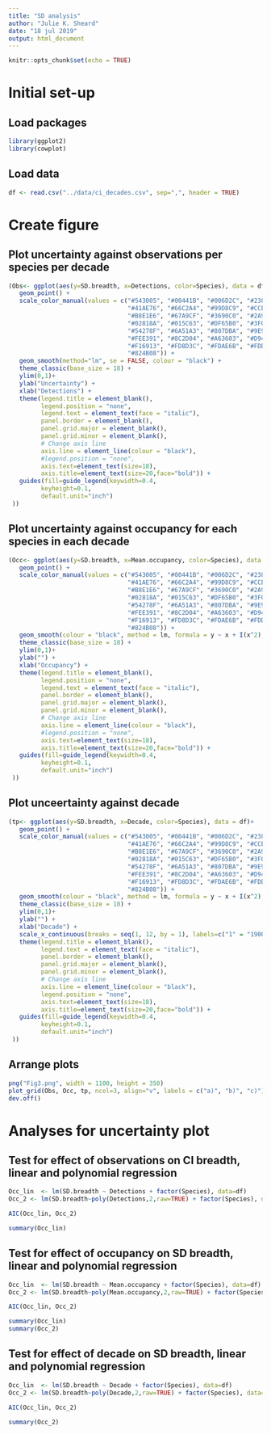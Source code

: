 ---
title: "SD analysis"
author: "Julie K. Sheard"
date: "18 jul 2019"
output: html_document
---

```{r setup, include=FALSE}
knitr::opts_chunk$set(echo = TRUE)
```

# Initial set-up

## Load packages
```{r}
library(ggplot2)
library(cowplot)
```

## Load data
```{r}
df <- read.csv("../data/ci_decades.csv", sep=",", header = TRUE)
```

# Create figure 

## Plot uncertainty against observations per species per decade
```{r}
(Obs<- ggplot(aes(y=SD.breadth, x=Detections, color=Species), data = df)+ 
   geom_point() +
   scale_color_manual(values = c("#543005", "#00441B", "#006D2C", "#238B45", 
                                 "#41AE76", "#66C2A4", "#99D8C9", "#CCECE6", 
                                 "#B8E1E6", "#67A9CF", "#3690C0", "#2A91A6", 
                                 "#02818A", "#015C63", "#DF65B0", "#3F007D",
                                 "#54278F", "#6A51A3", "#807DBA", "#9E9AC8",
                                 "#FEE391", "#8C2D04", "#A63603", "#D94801",
                                 "#F16913", "#FD8D3C", "#FDAE6B", "#FDD0A2",
                                 "#824B08")) +
   geom_smooth(method="lm", se = FALSE, colour = "black") +
   theme_classic(base_size = 18) +
   ylim(0,1)+
   ylab("Uncertainty") +
   xlab("Detections") + 
   theme(legend.title = element_blank(),
         legend.position = "none",
         legend.text = element_text(face = "italic"), 
         panel.border = element_blank(),
         panel.grid.major = element_blank(),
         panel.grid.minor = element_blank(),
         # Change axis line
         axis.line = element_line(colour = "black"),
         #legend.position = "none",
         axis.text=element_text(size=18),
         axis.title=element_text(size=20,face="bold")) +
   guides(fill=guide_legend(keywidth=0.4,
         keyheight=0.1,
         default.unit="inch")
 ))
```

## Plot uncertainty against occupancy for each species in each decade
```{r}
(Occ<- ggplot(aes(y=SD.breadth, x=Mean.occupancy, color=Species), data = df)+ 
   geom_point() +
   scale_color_manual(values = c("#543005", "#00441B", "#006D2C", "#238B45", 
                                 "#41AE76", "#66C2A4", "#99D8C9", "#CCECE6", 
                                 "#B8E1E6", "#67A9CF", "#3690C0", "#2A91A6", 
                                 "#02818A", "#015C63", "#DF65B0", "#3F007D",
                                 "#54278F", "#6A51A3", "#807DBA", "#9E9AC8",
                                 "#FEE391", "#8C2D04", "#A63603", "#D94801",
                                 "#F16913", "#FD8D3C", "#FDAE6B", "#FDD0A2",
                                 "#824B08")) +
   geom_smooth(colour = "black", method = lm, formula = y ~ x + I(x^2), se = FALSE) +
   theme_classic(base_size = 18) +
   ylim(0,1)+
   ylab("") +
   xlab("Occupancy") + 
   theme(legend.title = element_blank(),
         legend.position = "none",
         legend.text = element_text(face = "italic"), 
         panel.border = element_blank(),
         panel.grid.major = element_blank(),
         panel.grid.minor = element_blank(),
         # Change axis line
         axis.line = element_line(colour = "black"),
         #legend.position = "none",
         axis.text=element_text(size=18),
         axis.title=element_text(size=20,face="bold")) +
   guides(fill=guide_legend(keywidth=0.4,
         keyheight=0.1,
         default.unit="inch")
 ))
```

## Plot unceertainty against decade
```{r}
(tp<- ggplot(aes(y=SD.breadth, x=Decade, color=Species), data = df)+ 
   geom_point() +
   scale_color_manual(values = c("#543005", "#00441B", "#006D2C", "#238B45", 
                                 "#41AE76", "#66C2A4", "#99D8C9", "#CCECE6", 
                                 "#B8E1E6", "#67A9CF", "#3690C0", "#2A91A6", 
                                 "#02818A", "#015C63", "#DF65B0", "#3F007D",
                                 "#54278F", "#6A51A3", "#807DBA", "#9E9AC8",
                                 "#FEE391", "#8C2D04", "#A63603", "#D94801",
                                 "#F16913", "#FD8D3C", "#FDAE6B", "#FDD0A2",
                                 "#824B08")) +
   geom_smooth(colour = "black", method = lm, formula = y ~ x + I(x^2), se = FALSE) +
   theme_classic(base_size = 18) +
   ylim(0,1)+
   ylab("") +
   xlab("Decade") + 
   scale_x_continuous(breaks = seq(1, 12, by = 1), labels=c("1" = "1900-1909", "2" = "", "3" = "", "4" = "", "5" = "", "6" = "1950-1959", "7" = "", "8" = "", "9" = "", "10" = "", "11" = "2000-2009", "12" = "" )) +
   theme(legend.title = element_blank(),
         legend.text = element_text(face = "italic"), 
         panel.border = element_blank(),
         panel.grid.major = element_blank(),
         panel.grid.minor = element_blank(),
         # Change axis line
         axis.line = element_line(colour = "black"),
         legend.position = "none",
         axis.text=element_text(size=18),
         axis.title=element_text(size=20,face="bold")) +
   guides(fill=guide_legend(keywidth=0.4,
         keyheight=0.1,
         default.unit="inch")
 ))
```

## Arrange plots 
```{r}
png("Fig3.png", width = 1100, height = 350)
plot_grid(Obs, Occ, tp, ncol=3, align="v", labels = c("a)", "b)", "c)"))
dev.off()
```

# Analyses for uncertainty plot

## Test for effect of observations on CI breadth, linear and polynomial regression
```{r}
Occ_lin  <- lm(SD.breadth ~ Detections + factor(Species), data=df)
Occ_2 <- lm(SD.breadth~poly(Detections,2,raw=TRUE) + factor(Species), data=df)

AIC(Occ_lin, Occ_2)

summary(Occ_lin)
```

## Test for effect of occupancy on SD breadth, linear and polynomial regression
```{r}
Occ_lin  <- lm(SD.breadth ~ Mean.occupancy + factor(Species), data=df)
Occ_2 <- lm(SD.breadth~poly(Mean.occupancy,2,raw=TRUE) + factor(Species), data=df)

AIC(Occ_lin, Occ_2)

summary(Occ_lin)
summary(Occ_2)
```

## Test for effect of decade on SD breadth, linear and polynomial regression
```{r}
Occ_lin  <- lm(SD.breadth ~ Decade + factor(Species), data=df)
Occ_2 <- lm(SD.breadth~poly(Decade,2,raw=TRUE) + factor(Species), data=df)

AIC(Occ_lin, Occ_2)

summary(Occ_2)
```